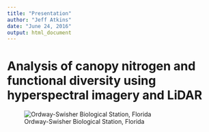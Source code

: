 ```yaml
---
title: "Presentation"
author: "Jeff Atkins"
date: "June 24, 2016"
output: html_document
---
```

# Analysis of canopy nitrogen and functional diversity using hyperspectral imagery and LiDAR
![Ordway-Swisher Biological Station, Florida](presentation_files/osbs.png)

```r



```